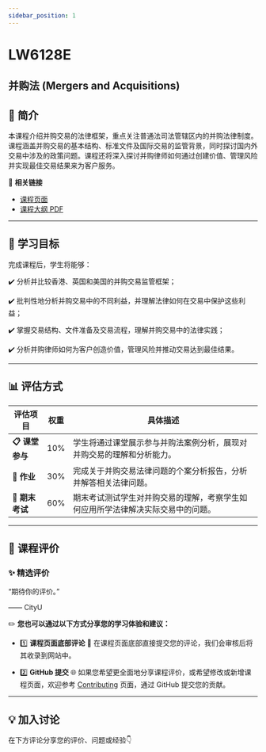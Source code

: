 ```yaml
---
sidebar_position: 1
---
```


# LW6128E
## 并购法 (Mergers and Acquisitions)

## **📘 简介**
本课程介绍并购交易的法律框架，重点关注普通法司法管辖区内的并购法律制度。课程涵盖并购交易的基本结构、标准文件及国际交易的监管背景，同时探讨国内外交易中涉及的政策问题。课程还将深入探讨并购律师如何通过创建价值、管理风险并实现最佳交易结果来为客户服务。

🔗 **相关链接**
- [课程页面](https://www.cityu.edu.hk/catalogue/pg/202425/course/LW6128E.htm)
- [课程大纲 PDF](https://www.cityu.edu.hk/catalogue/pg/202425/course/LW6128E.pdf)

---

## **🎯 学习目标**

完成课程后，学生将能够：

✔️ 分析并比较香港、英国和美国的并购交易监管框架；

✔️ 批判性地分析并购交易中的不同利益，并理解法律如何在交易中保护这些利益；

✔️ 掌握交易结构、文件准备及交易流程，理解并购交易中的法律实践；

✔️ 分析并购律师如何为客户创造价值，管理风险并推动交易达到最佳结果。

---

## **📊 评估方式**

| **评估项目**          | **权重** | **具体描述**                                                                                       |
|----------------------|---------|---------------------------------------------------------------------------------------------------|
| **📋 课堂参与**       | 10%     | 学生将通过课堂展示参与并购法案例分析，展现对并购交易的理解和分析能力。                            |
| **📝 作业**           | 30%     | 完成关于并购交易法律问题的个案分析报告，分析并解答相关法律问题。                                  |
| **📂 期末考试**       | 60%     | 期末考试测试学生对并购交易的理解，考察学生如何应用所学法律解决实际交易中的问题。                 |

---

## **💬 课程评价**

### ✨ **精选评价**
<div className={commentStyles.commentBox}>
    <p className={commentStyles.commentText}>
        “期待你的评价。”
    </p>
    <p className={commentStyles.commentAuthor}>—— CityU</p>
</div>

✏️ **您也可以通过以下方式分享您的学习体验和建议：**

- 1️⃣ **课程页面底部评论**
💬 在课程页面底部直接提交您的评论，我们会审核后将其收录到网站中。

- 2️⃣ **GitHub 提交**
🌐 如果您希望更全面地分享课程评价，或希望修改或新增课程页面，欢迎参考 [Contributing](https://penjc.github.io/cityU-navigator/contributing) 页面，通过 GitHub 提交您的贡献。

---

## **💡 加入讨论**

在下方评论分享您的评价、问题或经验👇
<Utterances />